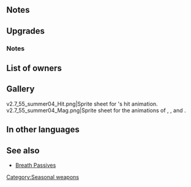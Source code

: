 {{Weapon Infobox
|tagid=SID_真夏のブレス
|weaponType=Dragonstone
|might=16
|range=1
|effectiveness=dragon
|effect=Effective against dragon foes. Grants Def+3. If foe initiates combat, grants Special cooldown charge +1 per attack during combat. (Only highest value applied. Does not stack.) If foe's Range = 2, calculates damage using the lower of foe's Def or Res.
|cost=400
|exclusive=1
|statModifiers=0,16,0,3,0
|userVersion1=Weapon
|userVersion2=Gleam
|required=Flametongue
|refinePaths=default
|refineSP=400
|refineMedals=500
|refineDews=200
|upgradedEffect=Effective against dragon foes. Grants Def+3. If foe initiates combat or if foe's HP ≥ 75% at start of combat, grants Atk/Spd/Def/Res+4 during combat and Special cooldown charge +1 per attack during combat. (Only highest value applied. Does not stack.) If foe's Range = 2, calculates damage using the lower of foe's Def or Res.
|tagidExtraSkill1=一
|effectSkill1=If unit is within 3 spaces of an ally, grants Atk/Spd/Def/Res+4 to unit during combat and deals damage = X% of foe's Res when Special triggers (X = unit's max Special cooldown count value × 10, + 20).
|iconSkill1=Summers Breath W.png
|properties=
}}
==Notes==
{{Effective damage bonus|dragon}}
{{IfFoeInitiates}}
{{CooldownChargePlus}}
{{LowerDefRes}}
==Upgrades==
{{Weapon Upgrade List}}
===Notes===
{{Temporary buffs}}
{{DamageBoost}}
==List of owners==
{{Skill Hero List}}
==Gallery==
<gallery>
v2.7_55_summer04_Hit.png|Sprite sheet for {{PAGENAME}}'s hit animation.
v2.7_55_summer04_Mag.png|Sprite sheet for the animations of {{PAGENAME}}, {{St|Juicy Wave+}}, and {{St|Reese's Tome}}.
</gallery>
==In other languages==
{{OtherLanguages
|japanese=真夏のブレス
|german=Sommeratem
|spanishEU=Aliento veraniego
|spanishLA=Soplo veraniego
|french=Souffle estival
|italian=Soffio estivo
|chineseTW=盛夏吐息
|portuguese=Sopro de verão
}}
==See also==
{{See also skills|cond=Description LIKE '%if foe\'s HP ≥%Special cooldown charge +1 per attack%' OR Description LIKE '%X = unit\'s max Special cooldown count value × 10, + 20%'}}
* [[Skill families#Breath|Breath Passives]]
{{Weapons Navbox}}
[[Category:Seasonal weapons]]